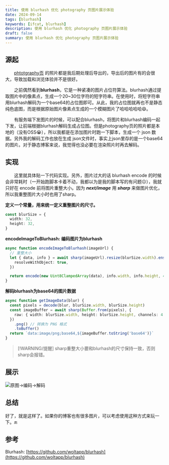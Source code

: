 ```yaml
---
title: 使用 blurhash 优化 photography 页图片展示体验
date: 2024-09-14
tags: [blurhash]
keywords: [ifcat, blurhash]
description: 使用 blurhash 优化 photography 页图片展示体验
draft: false
summary: 使用 blurhash 优化 photography 页图片展示体验
---
```


## 源起

&emsp;&emsp;[phtotgraphy页](https://ifcat.org/photo) 的照片都是我后期处理后导出的，导出后的图片有的会很大，导致加载和浏览体验并不是很好。

&emsp;&emsp;之前偶然看到**blurhash**，它是一种紧凑的图片占位符算法。blurhash通过提取图片中的像素点，生成一个20~30位字符的短字符串。在使用时，将短字符串用blurhash解码为一个base64的占位图即可。从此，我的占位图就再也不是静态纯色底图，而是根据原始图片像素点生成的一个模糊图片了哈哈哈哈哈😄。

&emsp;&emsp;有服务端下发图片的时候，可以配合blurhash，将图片和blurhash编码一起下发，让前端根据blurhash解码生成占位图。但是photography页的照片都是本地的（没有OSS😭），所以我都是在添加图片时跑一下脚本，生成一个 json 数据。另外我的解码工作也放在生成 json文件时，事实上json里存的是一个base64的图片。对于静态博客来说，我觉得也没必要在渲染照片时再去解码。

<TOCInline toc={props.toc} exclude="Overview" toHeading={3} />

## 实现

&emsp;&emsp;这里就具体贴一下代码实现。另外，图片过大的话 blurhash encode 的时候会非常耗时（一开始跑脚本卡着不动，我都以为是我的脚本写的有问题😖），我就只好在 encode 前将图片重整大小。因为 **_next/image_** 用 **_sharp_** 来做图片优化，所以我重整图片大小时也用了sharp。

**定义一个常量，用来统一定义重整图片的尺寸。**

```ts
const blurSize = {
  width: 32,
  height: 32,
}
```

**encodeImageToBlurhash: 编码图片为blurhash**

```ts
async function encodeImageToBlurhash(imageUrl) {
  // 重整大小
  let { data, info } = await sharp(imageUrl).resize(blurSize.width).ensureAlpha().raw().toBuffer({
    resolveWithObject: true,
  })

  return encode(new Uint8ClampedArray(data), info.width, info.height, 4, 4)
}
```

**解码blurhash为base64的图片数据**

```ts
async function getImageData(blur) {
  const pixels = decode(blur, blurSize.width, blurSize.height)
  const imageBuffer = await sharp(Buffer.from(pixels), {
    raw: { width: blurSize.width, height: blurSize.height, channels: 4 },
  })
    .png() // 转换为 PNG 格式
    .toBuffer()
  return `data:image/png;base64,${imageBuffer.toString('base64')}`
}
```

> [!WARNING/提醒]
> sharp重整大小要和blurhash的尺寸保持一致，否则sharp会报错。

## 展示

![原图->编码->解码](/static/blurhash/blur.png)

## 总结

好了，就是这样了。如果你的博客也有很多图片，可以考虑使用这种方式来玩一下。🔚

## 参考

Blurhash: [https://github.com/woltapp/blurhash](https://github.com/woltapp/blurhash)
